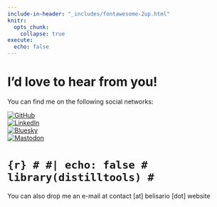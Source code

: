 ```yaml
---
include-in-header: "_includes/fontawesome-2up.html"
knitr:
  opts_chunk: 
    collapse: true
execute: 
  echo: false
---
```


# [I'd love to hear from you!]{.primary}

You can find me on the following social networks: 

[![GitHub](https://img.shields.io/badge/GitHub-%2312100E.svg?style=flat&logo=github&logoColor=white)](https://github.com/belisards)  
[![LinkedIn](https://img.shields.io/badge/LinkedIn-%230A66C2.svg?style=flat&logo=linkedin&logoColor=white)](https://linkedin.com/in/adriano-belisario-76758632)  
[![Bluesky](https://img.shields.io/badge/Bluesky-%2312100E.svg?style=flat&logo=github&logoColor=white)](https://bsky.app/profile/did:plc:c7wkk6l33tzzvkok2reyvr5f)  
[![Mastodon](https://img.shields.io/badge/Mastodon-%236464FF.svg?style=flat&logo=mastodon&logoColor=white)](https://fosstodon.org/@belisards)


# ```{r}
# #| echo: false
# library(distilltools)
# ```


You can also drop me an e-mail at contact [at] belisario [dot] website